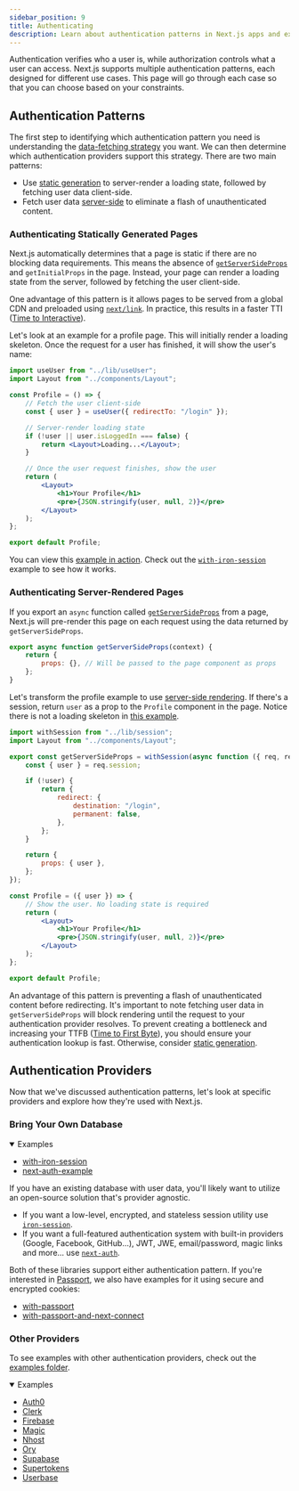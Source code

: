 ```yaml
---
sidebar_position: 9
title: Authenticating
description: Learn about authentication patterns in Next.js apps and explore a few examples.
---
```


Authentication verifies who a user is, while authorization controls what a user can access. Next.js supports multiple authentication patterns, each designed for different use cases. This page will go through each case so that you can choose based on your constraints.

## Authentication Patterns

The first step to identifying which authentication pattern you need is understanding the [data-fetching strategy](/docs/pages/building-your-application/data-fetching) you want. We can then determine which authentication providers support this strategy. There are two main patterns:

-   Use [static generation](/docs/pages/building-your-application/rendering/static-site-generation) to server-render a loading state, followed by fetching user data client-side.
-   Fetch user data [server-side](/docs/pages/building-your-application/rendering/server-side-rendering) to eliminate a flash of unauthenticated content.

### Authenticating Statically Generated Pages

Next.js automatically determines that a page is static if there are no blocking data requirements. This means the absence of [`getServerSideProps`](/docs/pages/building-your-application/data-fetching/get-server-side-props) and `getInitialProps` in the page. Instead, your page can render a loading state from the server, followed by fetching the user client-side.

One advantage of this pattern is it allows pages to be served from a global CDN and preloaded using [`next/link`](/docs/pages/api-reference/components/link). In practice, this results in a faster TTI ([Time to Interactive](https://web.dev/interactive/)).

Let's look at an example for a profile page. This will initially render a loading skeleton. Once the request for a user has finished, it will show the user's name:

```jsx filename="pages/profile.js"
import useUser from "../lib/useUser";
import Layout from "../components/Layout";

const Profile = () => {
	// Fetch the user client-side
	const { user } = useUser({ redirectTo: "/login" });

	// Server-render loading state
	if (!user || user.isLoggedIn === false) {
		return <Layout>Loading...</Layout>;
	}

	// Once the user request finishes, show the user
	return (
		<Layout>
			<h1>Your Profile</h1>
			<pre>{JSON.stringify(user, null, 2)}</pre>
		</Layout>
	);
};

export default Profile;
```

You can view this [example in action](https://iron-session-example.vercel.app/). Check out the [`with-iron-session`](https://github.com/vercel/next.js/tree/canary/examples/with-iron-session) example to see how it works.

### Authenticating Server-Rendered Pages

If you export an `async` function called [`getServerSideProps`](/docs/pages/building-your-application/data-fetching/get-server-side-props) from a page, Next.js will pre-render this page on each request using the data returned by `getServerSideProps`.

```jsx
export async function getServerSideProps(context) {
	return {
		props: {}, // Will be passed to the page component as props
	};
}
```

Let's transform the profile example to use [server-side rendering](/docs/pages/building-your-application/rendering/server-side-rendering). If there's a session, return `user` as a prop to the `Profile` component in the page. Notice there is not a loading skeleton in [this example](https://iron-session-example.vercel.app/).

```jsx filename="pages/profile.js"
import withSession from "../lib/session";
import Layout from "../components/Layout";

export const getServerSideProps = withSession(async function ({ req, res }) {
	const { user } = req.session;

	if (!user) {
		return {
			redirect: {
				destination: "/login",
				permanent: false,
			},
		};
	}

	return {
		props: { user },
	};
});

const Profile = ({ user }) => {
	// Show the user. No loading state is required
	return (
		<Layout>
			<h1>Your Profile</h1>
			<pre>{JSON.stringify(user, null, 2)}</pre>
		</Layout>
	);
};

export default Profile;
```

An advantage of this pattern is preventing a flash of unauthenticated content before redirecting. It's important to note fetching user data in `getServerSideProps` will block rendering until the request to your authentication provider resolves. To prevent creating a bottleneck and increasing your TTFB ([Time to First Byte](https://web.dev/time-to-first-byte/)), you should ensure your authentication lookup is fast. Otherwise, consider [static generation](#authenticating-statically-generated-pages).

## Authentication Providers

Now that we've discussed authentication patterns, let's look at specific providers and explore how they're used with Next.js.

### Bring Your Own Database

<details open>
  <summary>Examples</summary>

-   [with-iron-session](https://github.com/vercel/next.js/tree/canary/examples/with-iron-session)
-   [next-auth-example](https://github.com/nextauthjs/next-auth-example)

</details>

If you have an existing database with user data, you'll likely want to utilize an open-source solution that's provider agnostic.

-   If you want a low-level, encrypted, and stateless session utility use [`iron-session`](https://github.com/vercel/next.js/tree/canary/examples/with-iron-session).
-   If you want a full-featured authentication system with built-in providers (Google, Facebook, GitHub…), JWT, JWE, email/password, magic links and more… use [`next-auth`](https://github.com/nextauthjs/next-auth-example).

Both of these libraries support either authentication pattern. If you're interested in [Passport](http://www.passportjs.org/), we also have examples for it using secure and encrypted cookies:

-   [with-passport](https://github.com/vercel/next.js/tree/canary/examples/with-passport)
-   [with-passport-and-next-connect](https://github.com/vercel/next.js/tree/canary/examples/with-passport-and-next-connect)

### Other Providers

To see examples with other authentication providers, check out the [examples folder](https://github.com/vercel/next.js/tree/canary/examples).

<details open>
  <summary>Examples</summary>

-   [Auth0](https://github.com/vercel/next.js/tree/canary/examples/auth0)
-   [Clerk](https://github.com/vercel/next.js/tree/canary/examples/with-clerk)
-   [Firebase](https://github.com/vercel/next.js/tree/canary/examples/with-firebase-authentication)
-   [Magic](https://github.com/vercel/next.js/tree/canary/examples/with-magic)
-   [Nhost](https://github.com/vercel/next.js/tree/canary/examples/with-nhost-auth-realtime-graphql)
-   [Ory](https://github.com/vercel/examples/tree/main/solutions/auth-with-ory)
-   [Supabase](https://github.com/vercel/next.js/tree/canary/examples/with-supabase)
-   [Supertokens](https://github.com/vercel/next.js/tree/canary/examples/with-supertokens)
-   [Userbase](https://github.com/vercel/next.js/tree/canary/examples/with-userbase)

</details>
